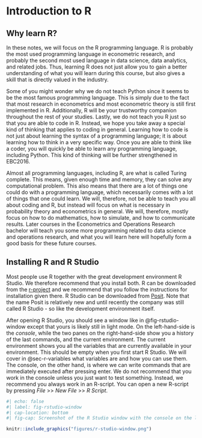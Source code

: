 # Introduction to R

## Why learn R? 

<!-- R is probably the most used programming language in econometric research -->
In these notes, we will focus on the R programming language. R is probably the most used programming language in econometric research, and probably the second most used language in data science, data analytics, and related jobs. Thus, learning R does not just allow you to gain a better understanding of what you will learn during this course, but also gives a skill that is directly valued in the industry.


<!-- We don't just learn a programming language. We learn a way to think. -->
Some of you might wonder why we do not teach Python since it seems to be the most famous programming language. This is simply due to the fact that most research in econometrics and most econometric theory is still first implemented in R. Additionally, R will be your trustworthy companion throughout the rest of your studies. Lastly, we do not teach you R just so that you are able to code in R. Instead, we hope you take away a special kind of thinking that applies to coding in general. Learning how to code is not just about learning the syntax of a programming language; it is about learning how to think in a very specific way. Once you are able to think like a coder, you will quickly be able to learn any programming language, including Python. This kind of thinking will be further strengthened in EBC2016.

<!-- R is powerful and we will have to focus on what we learn -->
Almost all programming languages, including R, are what is called Turing complete. This means, given enough time and memory, they can solve any computational problem. This also means that there are a lot of things one could do with a programming language, which necessarily comes with a lot of things that one could learn. We will, therefore, not be able to teach you all about coding and R, but instead will focus on what is necessary in probability theory and econometrics in general. We will, therefore, mostly focus on how to do mathematics, how to simulate, and how to communicate results. Later courses in the Econometrics and Operations Research bachelor will teach you some more programming related to data science and operations research, and what you will learn here will hopefully form a good basis for these future courses.

## Installing R and R Studio

<!-- Most people use R together with the great development environment R Studio -->
Most people use R together with the great development environment R Studio. We therefore recommend that you install both. R can be downloaded from the [r-project](https://www.r-project.org) and we recommend that you follow the instructions for installation given there. R Studio can be downloaded from [Posit](https://posit.co/downloads/). Note that the name Posit is relatively new and until recently the company was still called R Studio - so like the development environment itself. 

<!-- Do not work in the console -->
After opening R Studio, you should see a window like in @fig-rstudio-window except that yours is likely still in light mode. On the left-hand-side is the *console*, while the two panes on the right-hand-side show you a history of the last commands, and the current environment. The current environment shows you all the variables that are currently available in your environment. This should be empty when you first start R Studio. We will cover in @sec-r-variables what variables are and how you can use them. The console, on the other hand, is where we can write commands that are immediately executed after pressing enter. We do not recommend that you work in the console unless you just want to test something. Instead, we recommend you always work in an R-script. You can open a new R-script by pressing *File* >> *New File* >> *R Script*. 

```r
#| echo: false
#| label: fig-rstudio-window
#| cap-location: bottom
#| fig-cap: Screenshot of the R Studio window with the console on the left and the history and environment on the right. 

knitr::include_graphics("figures/r-studio-window.png")
```

